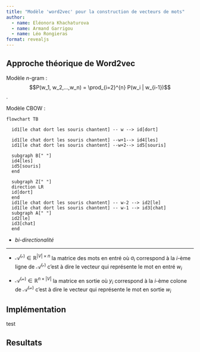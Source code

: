 ```yaml
---
title: "Modèle 'word2vec' pour la construction de vecteurs de mots" 
author: 
  - name: Eléonora Khachaturova
  - name: Armand Garrigou
  - name: Léo Rongieras
format: revealjs
---
```


## Approche théorique de Word2vec

Modèle $n$-gram : 
$$P(w_1, w_2,...,w_n) = \prod_{i=2}^{n} P(w_i | w_{i-1})$$. 

Modèle CBOW :

```mermaid

flowchart TB

  id1[le chat dort les souris chantent] -- w --> id[dort]

  id1[le chat dort les souris chantent] --w+1--> id4[les]
  id1[le chat dort les souris chantent] --w+2--> id5[souris]

  subgraph B[" "]
  id4[les]
  id5[souris]
  end

  subgraph Z[" "]
  direction LR
  id[dort]
  end
  id1[le chat dort les souris chantent] -- w-2 --> id2[le]
  id1[le chat dort les souris chantent] -- w-1 --> id3[chat]
  subgraph A[" "]
  id2[le]
  id3[chat]
  end
```
- *bi-directionalité*

---

- $\mathcal{A^{(c)}} \in \mathbb{R}^{|V| \times n}$ la matrice des mots en entré où $a_i$ correspond à la $i$-ème ligne de $\mathcal{A^{(c)}}$ c'est à dire le vecteur qui représente le mot en entré $w_i$ 

- $\mathcal{A^{(w)}} \in \mathbb{R}^{n \times |V|}$ la matrice en sortie où $y_i$ correspond à la $i$-ème colone de $\mathcal{A^{(w)}}$ c'est à dire le vecteur qui représente le mot en sortie $w_i$

## Implémentation
test


## Resultats


